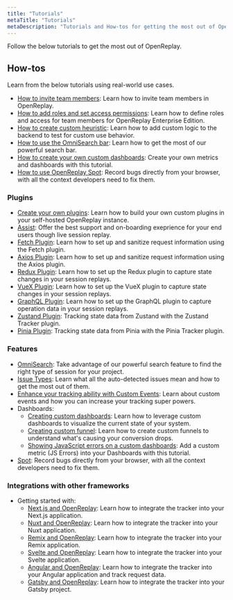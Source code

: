 ```yaml
---
title: "Tutorials"
metaTitle: "Tutorials"
metaDescription: "Tutorials and How-tos for getting the most out of OpenReplay."
---
```


Follow the below tutorials to get the most out of OpenReplay.

## How-tos

Learn from the below tutorials using real-world use cases.

- [How to invite team members](/tutorials/invite-team-members): Learn how to invite team members in OpenReplay.
- [How to add roles and set access permissions](/tutorials/roles-and-access): Learn how to define roles and access for team members for OpenReplay Enterprise Edition.
- [How to create custom heuristic](/tutorials/custom-heuristics): Learn how to add custom logic to the backend to test for custom use behavior.
- [How to use the OmniSearch bar](/tutorials/omnisearch): Learn how to get the most of our powerful search bar.
- [How to create your own custom dashboards](/tutorials/custom-dashboard): Create your own metrics and dashboards with this tutorial.
- [How to use OpenReplay Spot](/tutorials/spot): Record bugs directly from your browser, with all the context developers need to fix them.

### Plugins
- [Create your own plugins](/tutorials/build-plugins): Learn how to build your own custom plugins in your self-hosted OpenReplay instance.
- [Assist](/tutorials/assist): Offer the best support and on-boarding exeprience for your end users though live session replay.
- [Fetch Plugin](/tutorials/fetch): Learn how to set up and sanitize request information using the Fetch plugin.
- [Axios Plugin](/tutorials/axios): Learn how to set up and sanitize request information using the Axios plugin.
- [Redux Plugin](/tutorials/redux): Learn how to set up the Redux plugin to capture state changes in your session replays.
- [VueX Plugin](/tutorials/vuex): Learn how to set up the VueX plugin to capture state changes in your session replays.
- [GraphQL Plugin](/tutorials/graphql): Learn how to set up the GraphQL plugin to capture operation data in your session replays.
- [Zustand Plugin](/tutorials/zustand): Tracking state data from Zustand with the Zustand Tracker plugin.
- [Pinia Plugin](/tutorials/pinia): Tracking state data from Pinia with the Pinia Tracker plugin.

### Features

- [OmniSearch](/tutorials/omnisearch): Take advantage of our powerful search feature to find the right type of session for your project.
- [Issue Types](/tutorials/issues): Learn what all the auto-detected issues mean and how to get the most out of them.
- [Enhance your tracking ability with Custom Events](/tutorials/custom-events): Learn about custom events and how you can increase your tracking super powers.
- Dashboards:
   - [Creating custom dashboards](/tutorials/custom-dashboard): Learn how to leverage custom dashboards to visualize the current state of your system.
   - [Creating custom funnel](/tutorials/funnels): Learn how to create custom funnels to understand what's causing your conversion drops.
   - [Showing JavaScript errors on a custom dashboards](/tutorials/js-errors-dashboard): Add a custom metric (JS Errors) into your Dashboards with this tutorial.
- [Spot](/tutorials/spot): Record bugs directly from your browser, with all the context developers need to fix them.

### Integrations with other frameworks

- Getting started with:
   - [Next.js and OpenReplay](/tutorials/next): Learn how to integrate the tracker into your Next.js application.
   - [Nuxt and OpenReplay](/using-or/nuxt): Learn how to integrate the tracker into your Nuxt application.
   - [Remix and OpenReplay](/using-or/remix): Learn how to integrate the tracker into your Remix application.
   - [Svelte and OpenReplay](/using-or/svelte): Learn how to integrate the tracker into your Svelte application.
   - [Angular and OpenReplay](/using-or/angular): Learn how to integrate the tracker into your Angular application and track request data.
   - [Gatsby and OpenReplay](/using-or/gatsby): Learn how to integrate the tracker into your Gatsby project.